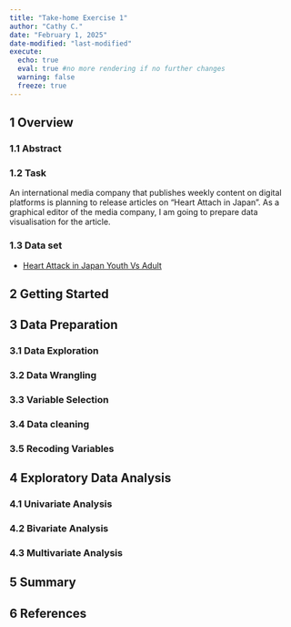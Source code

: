 ```yaml
---
title: "Take-home Exercise 1"
author: "Cathy C."
date: "February 1, 2025"
date-modified: "last-modified"
execute:
  echo: true 
  eval: true #no more rendering if no further changes
  warning: false 
  freeze: true 
---
```


## 1 Overview

### 1.1 Abstract

### 1.2 Task

An international media company that publishes weekly content on digital platforms is planning to release articles on "Heart Attach in Japan". As a graphical editor of the media company, I am going to prepare data visualisation for the article.

### 1.3 Data set

-   [Heart Attack in Japan Youth Vs Adult](https://www.kaggle.com/datasets/ashaychoudhary/heart-attack-in-japan-youth-vs-adult)

## 2 Getting Started

## 3 Data Preparation

### 3.1 Data Exploration

### 3.2 Data Wrangling

### 3.3 Variable Selection

### 3.4 Data cleaning

### 3.5 Recoding Variables

## 4 Exploratory Data Analysis

### 4.1 Univariate Analysis

### 4.2 Bivariate Analysis

### 4.3 Multivariate Analysis

## 5 Summary

## 6 References
